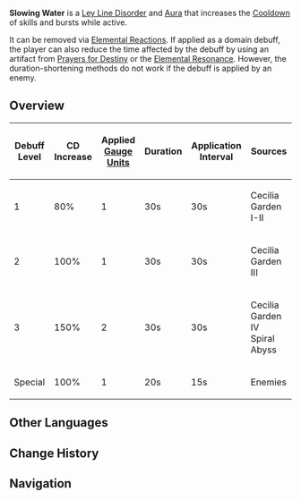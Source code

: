 {{Status Infobox
|image    = Tutorial Adventure Slowing Water.png
|type     = Ley Line Disorders
|type2    = Auras
|element  = Hydro
|icon     = Icon Slowing Water
|color    = Blue
|domain   = Cecilia Garden
|domain2  = Midsummer Courtyard
|effect   = Your character will be periodically inflicted with Slowing Water, greatly increasing your skills' CD duration until the inflicted {{Hydro}} element is removed.
}}
'''Slowing Water''' is a [[Ley Line Disorder]] and [[Aura]] that increases the [[Cooldown]] of skills and bursts while active.

It can be removed via [[Elemental Reactions]]. If applied as a domain debuff, the player can also reduce the time affected by the debuff by using an artifact from [[Prayers for Destiny]] or the {{color|Electro|High Voltage}} [[Elemental Resonance]]. However, the duration-shortening methods do not work if the debuff is applied by an enemy.

==Overview==
{| class="article-table" style="text-align: center;"
! Debuff Level !! CD Increase !! Applied [[Gauge Unit]]s !! Duration !! Application Interval !! Sources
|-
| 1
| 80%
| 1
| 30s
| 30s
| Cecilia Garden I-II
|-
| 2
| 100%
| 1
| 30s
| 30s
| Cecilia Garden III
|-
| 3
| 150%
| 2
| 30s
| 30s
| Cecilia Garden IV<br />Spiral Abyss
|-
| Special
| 100%
| 1
| 20s
| 15s
| Enemies
|}

==Other Languages==
{{Other Languages
|en      = Slowing Water
|zhs     = 迟滞之水
|zhs_rm  = Chízhì zhī Shuǐ
|zht     = 遲滯之水
|zht_rm  = Chízhì zhī Shuǐ
|zh_tl   = Slow-Moving Water
|ja      = 停滞の水
|ja_rm   = Teitai no Mizu
|ja_tl   = Water of Stagnation
|ko      = 지체의 물
|ko_rm   = 
|ko_tl   = 
|es      = Agua ralentizante
|es_tl   = Slowing Water
|fr      = Eau ralentissante
|fr_tl   = Slowing Water
|ru      = Медленный поток
|ru_tl   = 
|th      = Slowing Water
|vi      = Nước Lững Lờ
|vi_tl   = 
|de      = Zähflüssige Bremse
|de_tl   = Viscous Brake
|id      = Slowing Water
|pt      = Águas Lentas
|pt_tl   = Slow Waters
}}

==Change History==
{{Change History|1.0}}

==Navigation==
{{Ley Line Disorder Navbox}}